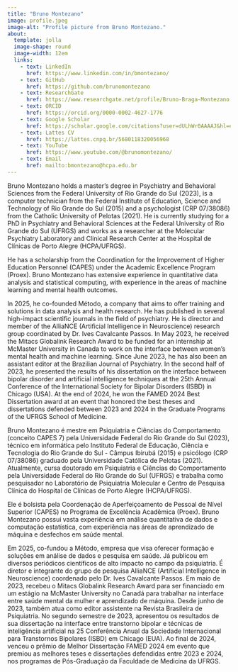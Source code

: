 ```yaml
---
title: "Bruno Montezano"
image: profile.jpeg
image-alt: "Profile picture from Bruno Montezano."
about: 
  template: jolla
  image-shape: round
  image-width: 12em
  links:
    - text: LinkedIn
      href: https://www.linkedin.com/in/bmontezano/
    - text: GitHub
      href: https://github.com/brunomontezano
    - text: ResearchGate
      href: https://www.researchgate.net/profile/Bruno-Braga-Montezano
    - text: ORCID
      href: https://orcid.org/0000-0002-4627-1776
    - text: Google Scholar
      href: https://scholar.google.com/citations?user=dULhWr0AAAAJ&hl=en
    - text: Lattes CV
      href: https://lattes.cnpq.br/5680118320056968
    - text: YouTube
      href: https://www.youtube.com/@brunomontezano/
    - text: Email
      href: mailto:bmontezano@hcpa.edu.br
---
```


::: {.content-visible when-profile="english"}
Bruno Montezano holds a master's degree in Psychiatry and Behavioral Sciences
from the Federal University of Rio Grande do Sul (2023), is a computer
technician from the Federal Institute of Education, Science and Technology of
Rio Grande do Sul (2015) and a psychologist (CRP 07/38086) from the Catholic
University of Pelotas (2021). He is currently studying for a PhD in Psychiatry
and Behavioral Sciences at the Federal University of Rio Grande do Sul (UFRGS)
and works as a researcher at the Molecular Psychiatry Laboratory and Clinical
Research Center at the Hospital de Clínicas de Porto Alegre (HCPA/UFRGS).


He has a scholarship from the Coordination for the Improvement of Higher
Education Personnel (CAPES) under the Academic Excellence Program (Proex).
Bruno Montezano has extensive experience in quantitative data analysis and
statistical computing, with experience in the areas of machine learning and
mental health outcomes.

In 2025, he co-founded Método, a company that aims to offer training and
solutions in data analysis and health research. He has published in several
high-impact scientific journals in the field of psychiatry. He is director and
member of the AlliaNCE (Artificial Intelligence in Neuroscience) research group
coordinated by Dr. Ives Cavalcante Passos. In May 2023, he received the Mitacs
Globalink Research Award to be funded for an internship at McMaster University
in Canada to work on the interface between women's mental health and machine
learning. Since June 2023, he has also been an assistant editor at the
Brazilian Journal of Psychiatry. In the second half of 2023, he presented the
results of his dissertation on the interface between bipolar disorder and
artificial intelligence techniques at the 25th Annual Conference of the
International Society for Bipolar Disorders (ISBD) in Chicago (USA). At the end
of 2024, he won the FAMED 2024 Best Dissertation award at an event that
honored the best theses and dissertations defended between 2023 and 2024 in the
Graduate Programs of the UFRGS School of Medicine.
:::

::: {.content-visible when-profile="portuguese"}
Bruno Montezano é mestre em Psiquiatria e Ciências do Comportamento (conceito
CAPES 7) pela Universidade Federal do Rio Grande do Sul (2023), técnico em
informática pelo Instituto Federal de Educação, Ciência e Tecnologia do Rio
Grande do Sul - Câmpus Ibirubá (2015) e psicólogo (CRP 07/38086) graduado pela
Universidade Católica de Pelotas (2021). Atualmente, cursa doutorado em
Psiquiatria e Ciências do Comportamento pela Universidade Federal do Rio Grande
do Sul (UFRGS) e trabalha como pesquisador no Laboratório de Psiquiatria
Molecular e Centro de Pesquisa Clínica do Hospital de Clínicas de Porto Alegre
(HCPA/UFRGS).


Ele é bolsista pela Coordenação de Aperfeiçoamento de Pessoal de
Nível Superior (CAPES) no Programa de Excelência Acadêmica (Proex). Bruno
Montezano possui vasta experiência em análise quantitativa de dados e
computação estatística, com experiência nas áreas de aprendizado de máquina e
desfechos em saúde mental.

Em 2025, co-fundou a Método, empresa que visa oferecer formação e soluções em
análise de dados e pesquisa em saúde. Já publicou em diversos periódicos
científicos de alto impacto no campo da psiquiatria. É diretor e integrante do
grupo de pesquisa AlliaNCE (Artificial Intelligence in Neuroscience) coordenado
pelo Dr. Ives Cavalcante Passos. Em maio de 2023, recebeu o Mitacs Globalink
Research Award para ser financiado em um estágio na McMaster University no
Canadá para trabalhar na interface entre saúde mental da mulher e aprendizado
de máquina. Desde junho de 2023, também atua como editor assistente na Revista
Brasileira de Psiquiatria. No segundo semestre de 2023, apresentou os
resultados de sua dissertação na interface entre transtorno bipolar e técnicas
de inteligência artificial na 25\textsuperscript{a} Conferência Anual da
Sociedade Internacional para Transtornos Bipolares (ISBD) em Chicago (EUA). Ao
final de 2024, venceu o prêmio de Melhor Dissertação FAMED 2024 em evento que
premiou as melhores teses e dissertações defendidas entre 2023 e 2024, nos
programas de Pós-Graduação da Faculdade de Medicina da UFRGS.
:::
